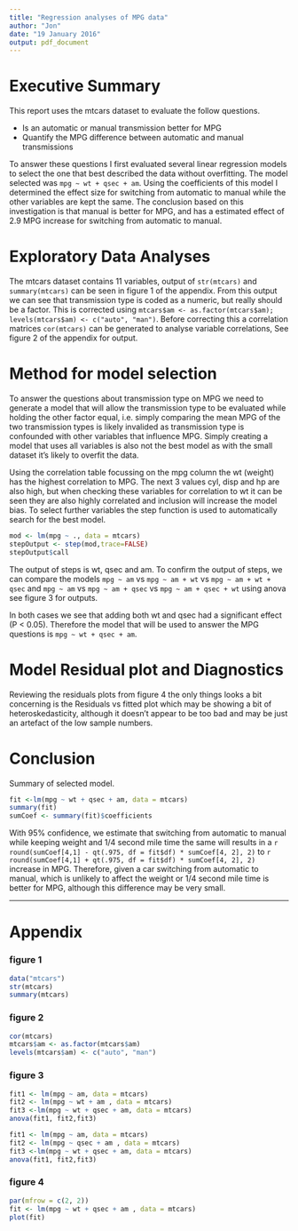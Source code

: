 ```yaml
---
title: "Regression analyses of MPG data"
author: "Jon"
date: "19 January 2016"
output: pdf_document
---
```


# Executive Summary

This report uses the mtcars dataset to evaluate the follow questions. 

* Is an automatic or manual transmission better for MPG
* Quantify the MPG difference between automatic and manual transmissions

To answer these questions I first evaluated several linear regression models to select the one that best described the data without overfitting. The model selected was `mpg ~ wt + qsec + am`. Using the coefficients of this model I determined the effect size for switching from automatic to manual while the other variables are kept the same. The conclusion based on this investigation is that manual is better for MPG, and has a estimated effect of 2.9 MPG increase for switching from automatic to manual. 

# Exploratory Data Analyses

The mtcars dataset contains 11 variables, output of `str(mtcars)` and `summary(mtcars)` can be seen in figure 1 of the appendix. From this output we can see that transmission type is coded as a numeric, but really should be a factor. This is corrected using `mtcars$am <- as.factor(mtcars$am); levels(mtcars$am) <- c("auto", "man")`. Before correcting this a correlation matrices `cor(mtcars)` can be generated to analyse variable correlations, See figure 2 of the appendix for output.

# Method for model selection

To answer the questions about transmission type on MPG we need to generate a model that will allow the transmission type to be evaluated while holding the other factor equal, i.e. simply comparing the mean MPG of the two transmission types is likely invalided as transmission type is confounded with other variables that influence MPG. Simply creating a model that uses all variables is also not the best model as with the small dataset it's likely to overfit the data. 

Using the correlation table focussing on the mpg column the wt (weight) has the highest correlation to MPG. The next 3 values cyl, disp and hp are also high, but when checking these variables for correlation to wt it can be seen they are also highly correlated and inclusion will increase the model bias. To select further variables the step function is used to automatically search for the best model. 

```r
mod <- lm(mpg ~ ., data = mtcars)
stepOutput <- step(mod,trace=FALSE)
stepOutput$call
```

The output of steps is wt, qsec and am. To confirm the output of steps, we can compare the models ```mpg ~ am``` vs ```mpg ~ am + wt``` vs ```mpg ~ am + wt + qsec``` and ```mpg ~ am``` vs ```mpg ~ am + qsec``` vs ```mpg ~ am + qsec + wt``` using anova see figure 3 for outputs. 

In both cases we see that adding both wt and qsec had a significant effect (P < 0.05). Therefore the model that will be used to answer the MPG questions is ```mpg ~ wt + qsec + am```.

# Model Residual plot and  Diagnostics

Reviewing the residuals plots from figure 4 the only things looks a bit concerning is the Residuals vs fitted plot which may be showing a bit of heteroskedasticity, although it doesn't appear to be too bad and may be just an artefact of the low sample numbers. 


# Conclusion

Summary of selected model. 

```r
fit <-lm(mpg ~ wt + qsec + am, data = mtcars)
summary(fit)
sumCoef <- summary(fit)$coefficients
```

With 95% confidence, we estimate that switching from automatic to manual while keeping weight and 1/4 second mile time the same
will results in a `r round(sumCoef[4,1] - qt(.975, df = fit$df) * sumCoef[4, 2], 2)` to `r round(sumCoef[4,1] + qt(.975, df = fit$df) * sumCoef[4, 2], 2)` increase in MPG. Therefore, given a car switching from automatic to manual, which is unlikely to affect the weight or 1/4 second mile time is better for MPG, although this difference may be very small. 

---

# Appendix

### figure 1
```r
data("mtcars")
str(mtcars)
summary(mtcars)
```

### figure 2
```r
cor(mtcars)
mtcars$am <- as.factor(mtcars$am)
levels(mtcars$am) <- c("auto", "man")
```

### figure 3
```r
fit1 <- lm(mpg ~ am, data = mtcars)
fit2 <- lm(mpg ~ wt + am , data = mtcars)
fit3 <-lm(mpg ~ wt + qsec + am, data = mtcars)
anova(fit1, fit2,fit3)
```

```r
fit1 <- lm(mpg ~ am, data = mtcars)
fit2 <- lm(mpg ~ qsec + am , data = mtcars)
fit3 <-lm(mpg ~ wt + qsec + am, data = mtcars)
anova(fit1, fit2,fit3)
```

### figure 4
```r
par(mfrow = c(2, 2))
fit <- lm(mpg ~ wt + qsec + am , data = mtcars)
plot(fit)
```


